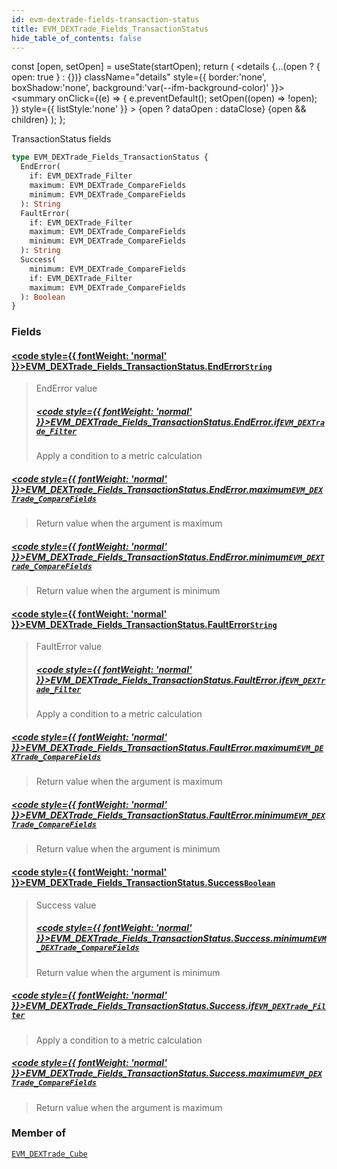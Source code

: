 ```yaml
---
id: evm-dextrade-fields-transaction-status
title: EVM_DEXTrade_Fields_TransactionStatus
hide_table_of_contents: false
---
```







  const [open, setOpen] = useState(startOpen);
  return (
    <details {...(open ? { open: true } : {})} className="details" style={{ border:'none', boxShadow:'none', background:'var(--ifm-background-color)' }}>
      <summary
        onClick={(e) => {
          e.preventDefault();
          setOpen((open) => !open);
        }}
        style={{ listStyle:'none' }}
      >
      {open ? dataOpen : dataClose}
      </summary>
      {open && children}
    </details>
  );
};




TransactionStatus fields


```graphql
type EVM_DEXTrade_Fields_TransactionStatus {
  EndError(
    if: EVM_DEXTrade_Filter
    maximum: EVM_DEXTrade_CompareFields
    minimum: EVM_DEXTrade_CompareFields
  ): String
  FaultError(
    if: EVM_DEXTrade_Filter
    maximum: EVM_DEXTrade_CompareFields
    minimum: EVM_DEXTrade_CompareFields
  ): String
  Success(
    minimum: EVM_DEXTrade_CompareFields
    if: EVM_DEXTrade_Filter
    maximum: EVM_DEXTrade_CompareFields
  ): Boolean
}
```




### Fields

#### [<code style={{ fontWeight: 'normal' }}>EVM_DEXTrade_Fields_TransactionStatus.<b>EndError</b></code>](#)<Bullet />[`String`](/docs/graphql-reference/scalars/string) <Badge class="secondary" text="scalar"/>
> EndError value
> ##### [<code style={{ fontWeight: 'normal' }}>EVM_DEXTrade_Fields_TransactionStatus.EndError.<b>if</b></code>](#)<Bullet />[`EVM_DEXTrade_Filter`](/docs/graphql-reference/inputs/evm-dextrade-filter) <Badge class="secondary" text="input"/>
> Apply a condition to a metric calculation
> 

##### [<code style={{ fontWeight: 'normal' }}>EVM_DEXTrade_Fields_TransactionStatus.EndError.<b>maximum</b></code>](#)<Bullet />[`EVM_DEXTrade_CompareFields`](/docs/graphql-reference/enums/evm-dextrade-compare-fields) <Badge class="secondary" text="enum"/>
> Return value when the argument is maximum
> 

##### [<code style={{ fontWeight: 'normal' }}>EVM_DEXTrade_Fields_TransactionStatus.EndError.<b>minimum</b></code>](#)<Bullet />[`EVM_DEXTrade_CompareFields`](/docs/graphql-reference/enums/evm-dextrade-compare-fields) <Badge class="secondary" text="enum"/>
> Return value when the argument is minimum
> 

#### [<code style={{ fontWeight: 'normal' }}>EVM_DEXTrade_Fields_TransactionStatus.<b>FaultError</b></code>](#)<Bullet />[`String`](/docs/graphql-reference/scalars/string) <Badge class="secondary" text="scalar"/>
> FaultError value
> ##### [<code style={{ fontWeight: 'normal' }}>EVM_DEXTrade_Fields_TransactionStatus.FaultError.<b>if</b></code>](#)<Bullet />[`EVM_DEXTrade_Filter`](/docs/graphql-reference/inputs/evm-dextrade-filter) <Badge class="secondary" text="input"/>
> Apply a condition to a metric calculation
> 

##### [<code style={{ fontWeight: 'normal' }}>EVM_DEXTrade_Fields_TransactionStatus.FaultError.<b>maximum</b></code>](#)<Bullet />[`EVM_DEXTrade_CompareFields`](/docs/graphql-reference/enums/evm-dextrade-compare-fields) <Badge class="secondary" text="enum"/>
> Return value when the argument is maximum
> 

##### [<code style={{ fontWeight: 'normal' }}>EVM_DEXTrade_Fields_TransactionStatus.FaultError.<b>minimum</b></code>](#)<Bullet />[`EVM_DEXTrade_CompareFields`](/docs/graphql-reference/enums/evm-dextrade-compare-fields) <Badge class="secondary" text="enum"/>
> Return value when the argument is minimum
> 

#### [<code style={{ fontWeight: 'normal' }}>EVM_DEXTrade_Fields_TransactionStatus.<b>Success</b></code>](#)<Bullet />[`Boolean`](/docs/graphql-reference/scalars/boolean) <Badge class="secondary" text="scalar"/>
> Success value
> ##### [<code style={{ fontWeight: 'normal' }}>EVM_DEXTrade_Fields_TransactionStatus.Success.<b>minimum</b></code>](#)<Bullet />[`EVM_DEXTrade_CompareFields`](/docs/graphql-reference/enums/evm-dextrade-compare-fields) <Badge class="secondary" text="enum"/>
> Return value when the argument is minimum
> 

##### [<code style={{ fontWeight: 'normal' }}>EVM_DEXTrade_Fields_TransactionStatus.Success.<b>if</b></code>](#)<Bullet />[`EVM_DEXTrade_Filter`](/docs/graphql-reference/inputs/evm-dextrade-filter) <Badge class="secondary" text="input"/>
> Apply a condition to a metric calculation
> 

##### [<code style={{ fontWeight: 'normal' }}>EVM_DEXTrade_Fields_TransactionStatus.Success.<b>maximum</b></code>](#)<Bullet />[`EVM_DEXTrade_CompareFields`](/docs/graphql-reference/enums/evm-dextrade-compare-fields) <Badge class="secondary" text="enum"/>
> Return value when the argument is maximum
> 



### Member of

[`EVM_DEXTrade_Cube`](/docs/graphql-reference/objects/evm-dextrade-cube)  <Badge class="secondary" text="object"/>


